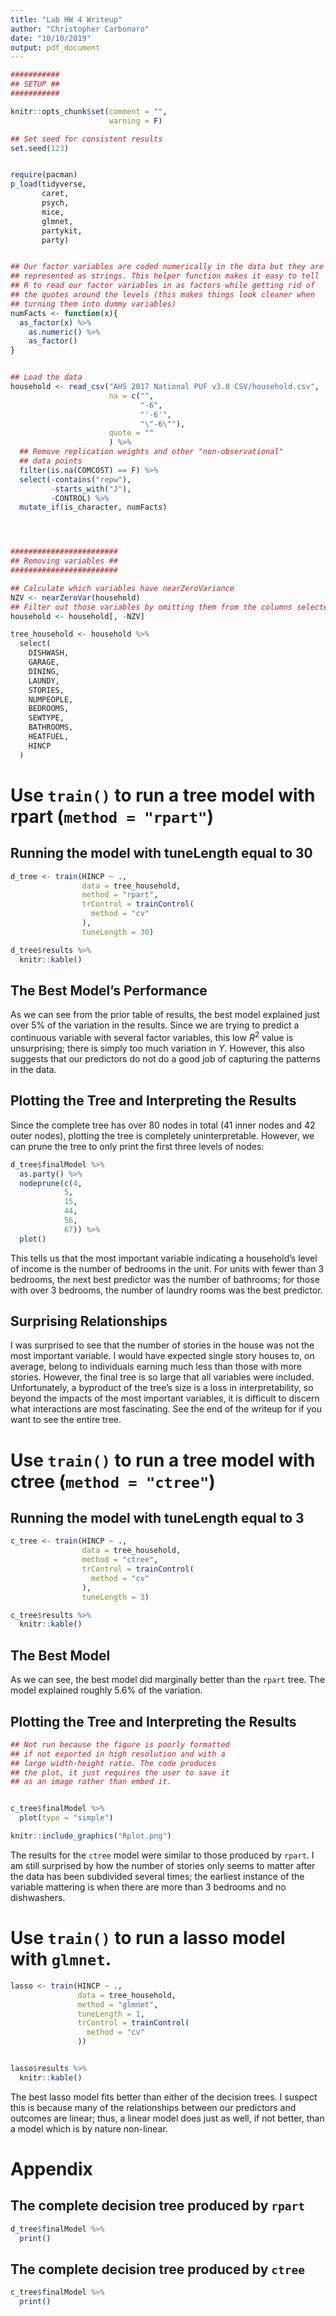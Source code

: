 ```yaml
---
title: "Lab HW 4 Writeup"
author: "Christopher Carbonaro"
date: "10/10/2019"
output: pdf_document
---
```


```r

###########
## SETUP ##
###########

knitr::opts_chunk$set(comment = "",
                      warning = F)

## Set seed for consistent results
set.seed(123)


require(pacman)
p_load(tidyverse,
       caret,
       psych,
       mice,
       glmnet,
       partykit,
       party)


## Our factor variables are coded numerically in the data but they are
## represented as strings. This helper function makes it easy to tell
## R to read our factor variables in as factors while getting rid of 
## the quotes around the levels (this makes things look cleaner when
## turning them into dummy variables)
numFacts <- function(x){
  as_factor(x) %>%
    as.numeric() %>%
    as_factor()
}


## Load the data
household <- read_csv("AHS 2017 National PUF v3.0 CSV/household.csv",
                      na = c("",
                             "-6",
                             "'-6'",
                             "\"-6\""),
                      quote = ""
                      ) %>%
  ## Remove replication weights and other "non-observational"
  ## data points
  filter(is.na(COMCOST) == F) %>%
  select(-contains("repw"),
         -starts_with("J"),
         -CONTROL) %>%
  mutate_if(is_character, numFacts)




########################
## Removing variables ##
########################

## Calculate which variables have nearZeroVariance
NZV <- nearZeroVar(household)
## Filter out those variables by omitting them from the columns selected
household <- household[, -NZV]

tree_household <- household %>%
  select(
    DISHWASH,
    GARAGE,
    DINING,
    LAUNDY,
    STORIES,
    NUMPEOPLE,
    BEDROOMS,
    SEWTYPE,
    BATHROOMS,
    HEATFUEL,
    HINCP
  )


```

# Use `train()` to run a tree model with rpart (`method = "rpart"`)

## Running the model with tuneLength equal to 30

```r
d_tree <- train(HINCP ~ .,
                data = tree_household,
                method = "rpart",
                trControl = trainControl(
                  method = "cv"
                ),
                tuneLength = 30)

d_tree$results %>%
  knitr::kable()
```


## The Best Model's Performance

As we can see from the prior table of results, the best model explained just over 5% of the variation in the results. Since we are trying to predict a continuous variable with several factor variables, this low $R^2$ value is unsurprising; there is simply too much variation in $Y$. However, this also suggests that our predictors do not do a good job of capturing the patterns in the data.

## Plotting the Tree and Interpreting the Results

Since the complete tree has over 80 nodes in total (41 inner nodes and 42 outer nodes), plotting the tree is completely uninterpretable. However, we can prune the tree to only print the first three levels of nodes:

```r
d_tree$finalModel %>%
  as.party() %>%
  nodeprune(c(4,
            5,
            15,
            44,
            56,
            67)) %>%
  plot()
```

This tells us that the most important variable indicating a household's level of income is the number of bedrooms in the unit. For units with fewer than 3 bedrooms, the next best predictor was the number of bathrooms; for those with over 3 bedrooms, the number of laundry rooms was the best predictor. 

## Surprising Relationships

I was surprised to see that the number of stories in the house was not the most important variable. I would have expected single story houses to, on average, belong to individuals earning much less than those with more stories. However, the final tree is so large that all variables were included. Unfortunately, a byproduct of the tree's size is a loss in interpretability, so beyond the impacts of the most important variables, it is difficult to discern what interactions are most fascinating. See the end of the writeup for if you want to see the entire tree.

# Use `train()` to run a tree model with ctree (`method = "ctree"`)

## Running the model with tuneLength equal to 3

```r
c_tree <- train(HINCP ~ .,
                data = tree_household,
                method = "ctree",
                trControl = trainControl(
                  method = "cv"
                ),
                tuneLength = 3)

c_tree$results %>%
  knitr::kable()
```

## The Best Model

As we can see, the best model did marginally better than the `rpart` tree. The model explained roughly 5.6% of the variation.

## Plotting the Tree and Interpreting the Results

```r
## Not run because the figure is poorly formatted
## if not exported in high resolution and with a 
## large width-height ratio. The code produces
## the plot, it just requires the user to save it
## as an image rather than embed it.


c_tree$finalModel %>%
  plot(type = "simple")
```


```r
knitr::include_graphics("Rplot.png")
```

The results for the `ctree` model were similar to those produced by `rpart`. I am still surprised by how the number of stories only seems to matter after the data has been subdivided several times; the earliest instance of the variable mattering is when there are more than 3 bedrooms and no dishwashers.

# Use `train()` to run a lasso model with `glmnet`.

```r
lasso <- train(HINCP ~ .,
               data = tree_household,
               method = "glmnet",
               tuneLength = 1,
               trControl = trainControl(
                 method = "cv"
               ))


lasso$results %>%
  knitr::kable()
```

The best lasso model fits better than either of the decision trees. I suspect this is because many of the relationships between our predictors and outcomes are linear; thus, a linear model does just as well, if not better, than a model which is by nature non-linear.

# Appendix

## The complete decision tree produced by `rpart`

```r
d_tree$finalModel %>%
  print()
```

## The complete decision tree produced by `ctree`

```r
c_tree$finalModel %>%
  print()
```